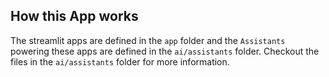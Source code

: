 ## How this App works

The streamlit apps are defined in the `app` folder and the `Assistants` powering these apps are defined in the `ai/assistants` folder. Checkout the files in the `ai/assistants` folder for more information.
